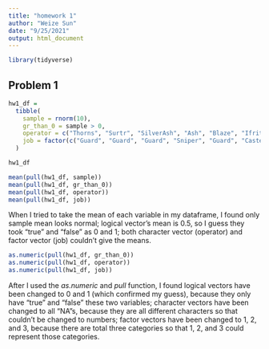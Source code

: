 ```yaml
---
title: "homework 1"
author: "Weize Sun"
date: "9/25/2021"
output: html_document
---
```

```r
library(tidyverse)
```

## Problem 1
```r
hw1_df = 
  tibble(
    sample = rnorm(10),
    gr_than_0 = sample > 0,
    operator = c("Thorns", "Surtr", "SilverAsh", "Ash", "Blaze", "Ifrit", "Mountain", "Archetto", "Dusk", "Broca"),
    job = factor(c("Guard", "Guard", "Guard", "Sniper", "Guard", "Caster", "Guard", "Sniper", "Caster", "Guard"))
  )

hw1_df

mean(pull(hw1_df, sample))
mean(pull(hw1_df, gr_than_0))
mean(pull(hw1_df, operator))
mean(pull(hw1_df, job))
```
When I tried to take the mean of each variable in my dataframe, I found only sample mean looks normal; logical vector's mean is 0.5, so I guess they took "true" and "false" as 0 and 1; both character vector (operator) and factor vector (job) couldn't give the means.

```r
as.numeric(pull(hw1_df, gr_than_0))
as.numeric(pull(hw1_df, operator))
as.numeric(pull(hw1_df, job))
```
After I used the *as.numeric* and *pull* function, I found logical vectors have been changed to 0 and 1 (which confirmed my guess), because they only have "true" and "false" these two variables; character vectors have been changed to all "NA"s, because they are all different characters so that couldn't be changed to numbers; factor vectors have been changed to 1, 2, and 3, because there are total three categories so that 1, 2, and 3 could represent those categories.



